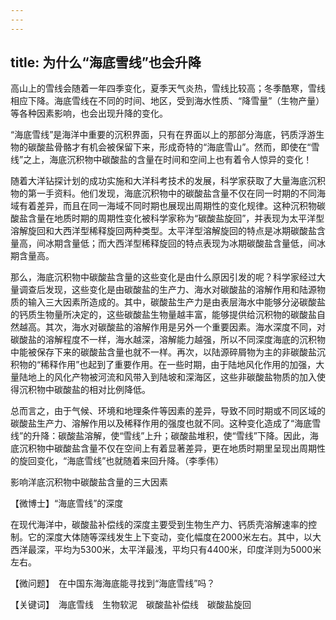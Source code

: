 ```yaml
---
---
---
```

title: 为什么“海底雪线”也会升降
---




高山上的雪线会随着一年四季变化，夏季天气炎热，雪线比较高；冬季酷寒，雪线相应下降。海底雪线在不同的时间、地区，受到海水性质、“降雪量”（生物产量）等各种因素影响，也会出现升降的变化。

“海底雪线”是海洋中重要的沉积界面，只有在界面以上的那部分海底，钙质浮游生物的碳酸盐骨骼才有机会被保留下来，形成奇特的“海底雪山”。然而，即使在“雪线”之上，海底沉积物中碳酸盐的含量在时间和空间上也有着令人惊异的变化！

随着大洋钻探计划的成功实施和大洋科考技术的发展，科学家获取了大量海底沉积物的第一手资料。他们发现，海底沉积物中的碳酸盐含量不仅在同一时期的不同海域有着差异，而且在同一海域不同时期也展现出周期性的变化规律。这种沉积物碳酸盐含量在地质时期的周期性变化被科学家称为“碳酸盐旋回”，并表现为太平洋型溶解旋回和大西洋型稀释旋回两种类型。太平洋型溶解旋回的特点是冰期碳酸盐含量高，间冰期含量低；而大西洋型稀释旋回的特点表现为冰期碳酸盐含量低，间冰期含量高。

那么，海底沉积物中碳酸盐含量的这些变化是由什么原因引发的呢？科学家经过大量调查后发现，这些变化是由碳酸盐的生产力、海水对碳酸盐的溶解作用和陆源物质的输入三大因素所造成的。其中，碳酸盐生产力是由表层海水中能够分泌碳酸盐的钙质生物量所决定的，这些碳酸盐生物量越丰富，能够提供给沉积物的碳酸盐自然越高。其次，海水对碳酸盐的溶解作用是另外一个重要因素。海水深度不同，对碳酸盐的溶解程度不一样，海水越深，溶解能力越强，所以不同深度海底的沉积物中能被保存下来的碳酸盐含量也就不一样。再次，以陆源碎屑物为主的非碳酸盐沉积物的“稀释作用”也起到了重要作用。在一些时期，由于陆地风化作用的加强，大量陆地上的风化产物被河流和风带入到陆坡和深海区，这些非碳酸盐物质的加入使得沉积物中碳酸盐的相对比例降低。



总而言之，由于气候、环境和地理条件等因素的差异，导致不同时期或不同区域的碳酸盐生产力、溶解作用以及稀释作用的强度也就不同。这种变化造成了“海底雪线”的升降：碳酸盐溶解，使“雪线”上升；碳酸盐堆积，使“雪线”下降。因此，海底沉积物中碳酸盐含量不仅在空间上有着显著差异，更在地质时期里呈现出周期性的旋回变化，“海底雪线”也就随着来回升降。（李季伟）

影响洋底沉积物中碳酸盐含量的三大因素





【微博士】“海底雪线”的深度

在现代海洋中，碳酸盐补偿线的深度主要受到生物生产力、钙质壳溶解速率的控制。它的深度大体随等深线发生上下变动，变化幅度在2000米左右。其中，以大西洋最深，平均为5300米，太平洋最浅，平均只有4400米，印度洋则为5000米左右。

【微问题】　在中国东海海底能寻找到“海底雪线”吗？

【关键词】　海底雪线　生物软泥　碳酸盐补偿线　碳酸盐旋回
